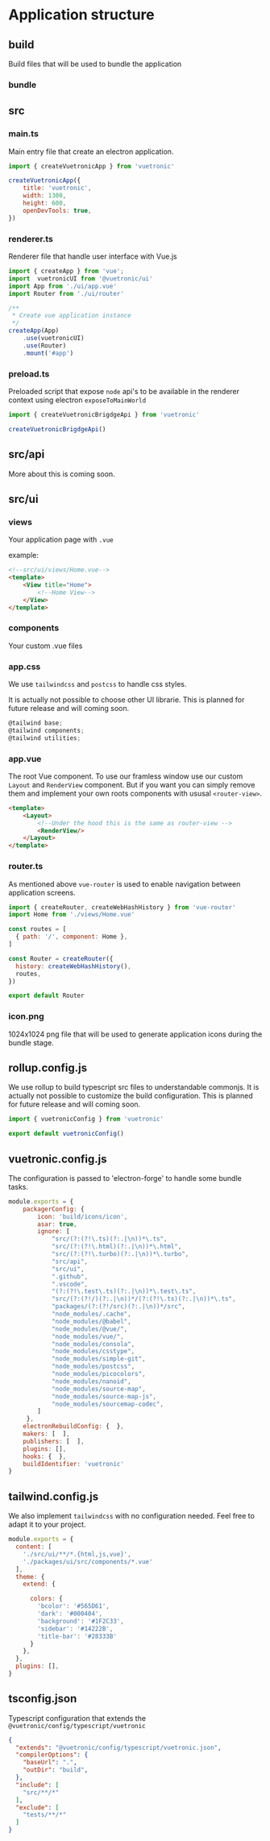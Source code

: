 

# Application structure




## build
Build files that will be used to bundle the application

### bundle


## src

### main.ts
Main entry file that create an electron application.

```js
import { createVuetronicApp } from 'vuetronic'

createVuetronicApp({
    title: 'vuetronic',
    width: 1300,
    height: 600,
    openDevTools: true,
})

```

### renderer.ts
Renderer file that handle user interface with Vue.js

``` js
import { createApp } from 'vue';
import  vuetronicUI from '@vuetronic/ui'
import App from './ui/app.vue'
import Router from './ui/router'

/**
 * Create vue application instance
 */
createApp(App)
    .use(vuetronicUI)
    .use(Router)
    .mount('#app')

```

### preload.ts
Preloaded script that expose `node` api's to be available in the renderer context using electron `exposeToMainWorld`

``` js
import { createVuetronicBrigdgeApi } from 'vuetronic'

createVuetronicBrigdgeApi()

```

## src/api

More about this is coming soon.

## src/ui
 
### views

Your application page with `.vue`

example:
```html
<!--src/ui/views/Home.vue-->
<template>
    <View title="Home">
        <!--Home View-->
    </View>
</template>
```

### components
Your custom .vue files
### app.css
We use `tailwindcss` and `postcss` to handle css styles.


<Callout emoji="🗓">
It is actually not possible to choose other UI librarie. This is planned for future release and will coming soon.
</Callout>

```js
@tailwind base;
@tailwind components;
@tailwind utilities;
```

### app.vue
The root Vue component. To use our framless window use our custom `Layout` and `RenderView` component. But if you want you can simply remove them and implement your own roots components with ususal `<router-view>`. 

```html
<template>
    <Layout>
        <!--Under the hood this is the same as router-view -->
        <RenderView/>
    </Layout>
</template>
```
### router.ts
As mentioned above `vue-router` is used to enable navigation between application screens. 
```js
import { createRouter, createWebHashHistory } from 'vue-router'
import Home from './views/Home.vue'

const routes = [
  { path: '/', component: Home },
]

const Router = createRouter({
  history: createWebHashHistory(),
  routes,
})

export default Router
```

### icon.png
1024x1024 png file that will be used to generate application icons during the bundle stage.





## rollup.config.js
We use rollup to build typescript src files to understandable commonjs.
<Callout emoji="🗓">
It is actually not possible to customize the build configuration. This is planned for future release and will coming soon.
</Callout>

```js
import { vuetronicConfig } from 'vuetronic'

export default vuetronicConfig()
```
## vuetronic.config.js
The configuration is passed to 'electron-forge' to handle some bundle tasks.
```js
module.exports = {
    packagerConfig: { 
        icon: 'build/icons/icon',
        asar: true,
        ignore: [
            "src/(?:(?!\.ts)(?:.|\n))*\.ts",
            "src/(?:(?!\.html)(?:.|\n))*\.html",
            "src/(?:(?!\.turbo)(?:.|\n))*\.turbo",
            "src/api",
            "src/ui",
            ".github",
            ".vscode",
            "(?:(?!\.test\.ts)(?:.|\n))*\.test\.ts",
            "src/(?:(?!/)(?:.|\n))*/(?:(?!\.ts)(?:.|\n))*\.ts",
            "packages/(?:(?!/src)(?:.|\n))*/src",
            "node_modules/.cache",
            "node_modules/@babel",
            "node_modules/@vue/",
            "node_modules/vue/",
            "node_modules/consola",
            "node_modules/csstype",
            "node_modules/simple-git",
            "node_modules/postcss",
            "node_modules/picocolors",
            "node_modules/nanoid",
            "node_modules/source-map",
            "node_modules/source-map-js",
            "node_modules/sourcemap-codec",
        ]
     },
    electronRebuildConfig: {  },
    makers: [  ],
    publishers: [  ],
    plugins: [],
    hooks: {  },
    buildIdentifier: 'vuetronic'
}
```
## tailwind.config.js
We also implement `tailwindcss` with no configuration needed. Feel free to adapt it to your project.
```js
module.exports = {
  content: [
    './src/ui/**/*.{html,js,vue}',
    './packages/ui/src/components/*.vue'
  ],
  theme: {
    extend: {

      colors: {
        'bcolor': '#565D61',
        'dark': '#000404',
        'background': '#1F2C33',
        'sidebar': '#14222B',
        'title-bar': '#28333B'
      }
    },
  },
  plugins: [],
}

```
## tsconfig.json
Typescript configuration that extends the `@vuetronic/config/typescript/vuetronic`
```json
{
  "extends": "@vuetronic/config/typescript/vuetronic.json",
  "compilerOptions": {
    "baseUrl": ".",
    "outDir": "build",
  },
  "include": [
    "src/**/*"
  ],
  "exclude": [
    "tests/**/*"
  ]
}
```